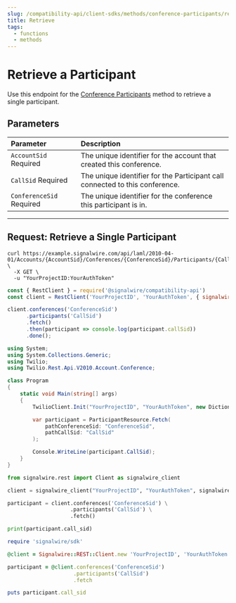 ```yaml
---
slug: /compatibility-api/client-sdks/methods/conference-participants/retrieve
title: Retrieve
tags:
  - functions
  - methods
---
```


# Retrieve a Participant

Use this endpoint for the [Conference Participants](./index.mdx) method to retrieve a single participant.

## Parameters

| Parameter                                                  | Description                                                                  |
| :--------------------------------------------------------- | :--------------------------------------------------------------------------- |
| `AccountSid` <span className="required-arg">Required</span>    | The unique identifier for the account that created this conference.          |
| `CallSid` <span className="required-arg">Required</span>       | The unique identifier for the Participant call connected to this conference. |
| `ConferenceSid` <span className="required-arg">Required</span> | The unique identifier for the conference this participant is in.             |

---

## Request: Retrieve a Single Participant

<Tabs groupId="compatibility-sdks">

<TabItem value="shell" label="cURL">

```shell
curl https://example.signalwire.com/api/laml/2010-04-01/Accounts/{AccountSid}/Conferences/{ConferenceSid}/Participants/{CallSid}.json \
  -X GET \
  -u "YourProjectID:YourAuthToken"
```

</TabItem>

<TabItem value="node" label="Node.js">

```javascript
const { RestClient } = require('@signalwire/compatibility-api')
const client = RestClient('YourProjectID', 'YourAuthToken', { signalwireSpaceUrl: 'example.signalwire.com' })

client.conferences('ConferenceSid')
      .participants('CallSid')
      .fetch()
      .then(participant => console.log(participant.callSid))
      .done();
```

</TabItem>

<TabItem value="csharp" label="C#">

```csharp
using System;
using System.Collections.Generic;
using Twilio;
using Twilio.Rest.Api.V2010.Account.Conference;

class Program
{
    static void Main(string[] args)
    {
        TwilioClient.Init("YourProjectID", "YourAuthToken", new Dictionary<string, object> { ["signalwireSpaceUrl"] = "{SPACE}.signalwire.com" });

        var participant = ParticipantResource.Fetch(
            pathConferenceSid: "ConferenceSid",
            pathCallSid: "CallSid"
        );

        Console.WriteLine(participant.CallSid);
    }
}
```

</TabItem>

<TabItem value="python" label="Python">

```python
from signalwire.rest import Client as signalwire_client

client = signalwire_client("YourProjectID", "YourAuthToken", signalwire_space_url = 'example.signalwire.com')

participant = client.conferences('ConferenceSid') \
                    .participants('CallSid') \
                    .fetch()

print(participant.call_sid)
```

</TabItem>

<TabItem value="ruby" label="Ruby">

```ruby
require 'signalwire/sdk'

@client = Signalwire::REST::Client.new 'YourProjectID', 'YourAuthToken', signalwire_space_url: "example.signalwire.com"

participant = @client.conferences('ConferenceSid')
                     .participants('CallSid')
                     .fetch

puts participant.call_sid
```

</TabItem>

</Tabs>

